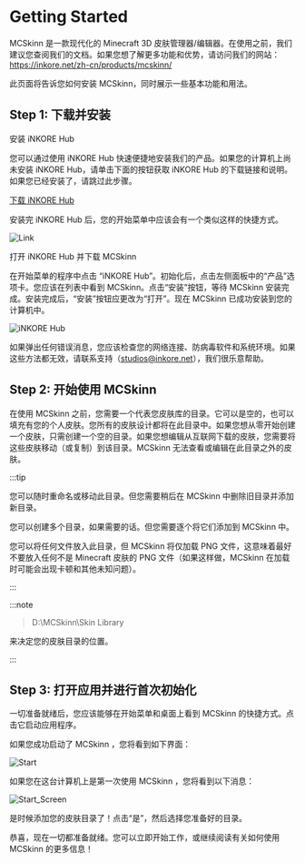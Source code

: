 # Getting Started

MCSkinn 是一款现代化的 Minecraft 3D 皮肤管理器/编辑器。在使用之前，我们建议您查阅我们的文档。如果您想了解更多功能和优势，请访问我们的网站：   
https://inkore.net/zh-cn/products/mcskinn/

此页面将告诉您如何安装 MCSkinn，同时展示一些基本功能和用法。

## Step 1: 下载并安装

安装 iNKORE Hub

您可以通过使用 iNKORE Hub 快速便捷地安装我们的产品。如果您的计算机上尚未安装 iNKORE Hub，请单击下面的按钮获取 iNKORE Hub 的下载链接和说明。如果您已经安装了，请跳过此步骤。

[下载 iNKORE Hub](https://inkore.net/hub-windows)

安装完 iNKORE Hub 后，您的开始菜单中应该会有一个类似这样的快捷方式。

![Link](https://inkore.net/wp-content/uploads/2024/01/screenshot_1.png)

打开 iNKORE Hub 并下载 MCSkinn

在开始菜单的程序中点击 “iNKORE Hub”。初始化后，点击左侧面板中的“产品”选项卡。您应该在列表中看到 MCSkinn。点击“安装”按钮，等待 MCSkinn 安装完成。安装完成后，“安装”按钮应更改为“打开”。现在 MCSkinn 已成功安装到您的计算机中。 

![iNKORE Hub](https://inkore.net/wp-content/uploads/2024/01/screenshot_2.png)

如果弹出任何错误消息，您应该检查您的网络连接、防病毒软件和系统环境。如果这些方法都无效，请联系支持（studios@inkore.net），我们很乐意帮助。

## Step 2: 开始使用 MCSkinn

在使用 MCSkinn 之前，您需要一个代表您皮肤库的目录。它可以是空的，也可以填充有您的个人皮肤。您所有的皮肤设计都将在此目录中。如果您想从零开始创建一个皮肤，只需创建一个空的目录。如果您想编辑从互联网下载的皮肤，您需要将这些皮肤移动（或复制）到该目录。MCSkinn 无法查看或编辑在此目录之外的皮肤。

:::tip

您可以随时重命名或移动此目录。但您需要稍后在 MCSkinn 中删除旧目录并添加新目录。

您可以创建多个目录，如果需要的话。但您需要逐个将它们添加到 MCSkinn 中。

您可以将任何文件放入此目录，但 MCSkinn 将仅加载 PNG 文件，这意味着最好不要放入任何不是 Minecraft 皮肤的 PNG 文件（如果这样做，MCSkinn 在加载时可能会出现卡顿和其他未知问题）。

:::

:::note

> D:\MCSkinn\Skin Library

来决定您的皮肤目录的位置。

:::

## Step 3: 打开应用并进行首次初始化

一切准备就绪后，您应该能够在开始菜单和桌面上看到 MCSkinn 的快捷方式。点击它启动应用程序。

如果您成功启动了 MCSkinn ，您将看到如下界面：
    
![Start](https://inkore.net/wp-content/uploads/2024/01/screenshot_3.png)

如果您在这台计算机上是第一次使用 MCSkinn ，您将看到以下消息：

![Start_Screen](https://inkore.net/wp-content/uploads/2024/01/image_49.png)

是时候添加您的皮肤目录了！点击“是”，然后选择您准备好的目录。

恭喜，现在一切都准备就绪。您可以立即开始工作，或继续阅读有关如何使用 MCSkinn 的更多信息！